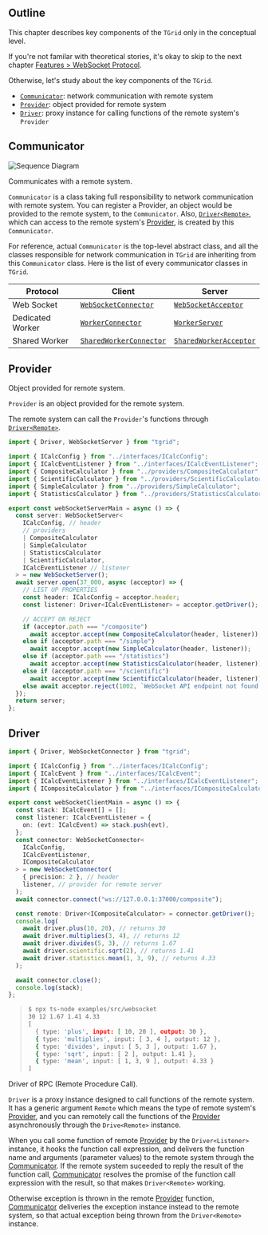 
## Outline
This chapter describes key components of the `TGrid` only in the conceptual level.

If you're not familar with theoretical stories, it's okay to skip to the next chapter [Features > WebSocket Protocol](./websocket).

Otherwise, let's study about the key components of the `TGrid`.

  - [`Communicator`](#communicator): network communication with remote system
  - [`Provider`](#provider): object provided for remote system
  - [`Driver`](#driver): proxy instance for calling functions of the remote system's `Provider`




## Communicator
![Sequence Diagram](/images/diagrams/sequence.png)

Communicates with a remote system.

`Communicator` is a class taking full responsibility to network communication with remote system. You can register a Provider, an object would be provided to the remote system, to the `Communicator`. Also, [`Driver<Remote>`](#driver), which can access to the remote system's [Provider](#provider), is created by this `Communicator`.

For reference, actual `Communicator` is the top-level abstract class, and all the classes responsible for network communication in `TGrid` are inheriting from this `Communicator` class. Here is the list of every communicator classes in `TGrid`.

Protocol | Client | Server
---------|--------|--------
Web Socket | [`WebSocketConnector`](./websocket/#websocketconnector) | [`WebSocketAcceptor`](./websocket/#websocketacceptor)
Dedicated Worker | [`WorkerConnector`](./worker/#workerconnector) | [`WorkerServer`](./worker/#workerserver)
Shared Worker | [`SharedWorkerConnector`](./worker/#sharedworkerconnector) | [`SharedWorkerAcceptor`](./worker/#sharedworkeracceptor)




## Provider
Object provided for remote system.

`Provider` is an object provided for the remote system.

The remote system can call the `Provider`'s functions through [`Driver<Remote>`](#driver).

```typescript filename="examples/websocket/server.ts" showLineNumbers {22-23, 26-33}
import { Driver, WebSocketServer } from "tgrid";

import { ICalcConfig } from "../interfaces/ICalcConfig";
import { ICalcEventListener } from "../interfaces/ICalcEventListener";
import { CompositeCalculator } from "../providers/CompositeCalculator";
import { ScientificCalculator } from "../providers/ScientificCalculator";
import { SimpleCalculator } from "../providers/SimpleCalculator";
import { StatisticsCalculator } from "../providers/StatisticsCalculator";

export const webSocketServerMain = async () => {
  const server: WebSocketServer<
    ICalcConfig, // header
    // providers
    | CompositeCalculator
    | SimpleCalculator
    | StatisticsCalculator
    | ScientificCalculator,
    ICalcEventListener // listener
  > = new WebSocketServer();
  await server.open(37_000, async (acceptor) => {
    // LIST UP PROPERTIES
    const header: ICalcConfig = acceptor.header;
    const listener: Driver<ICalcEventListener> = acceptor.getDriver();

    // ACCEPT OR REJECT
    if (acceptor.path === "/composite")
      await acceptor.accept(new CompositeCalculator(header, listener));
    else if (acceptor.path === "/simple")
      await acceptor.accept(new SimpleCalculator(header, listener));
    else if (acceptor.path === "/statistics")
      await acceptor.accept(new StatisticsCalculator(header, listener));
    else if (acceptor.path === "/scientific")
      await acceptor.accept(new ScientificCalculator(header, listener));
    else await acceptor.reject(1002, `WebSocket API endpoint not found.`);
  });
  return server;
};
```




## Driver
```typescript filename="examples/websocket/client.ts" showLineNumbers {23-30}
import { Driver, WebSocketConnector } from "tgrid";

import { ICalcConfig } from "../interfaces/ICalcConfig";
import { ICalcEvent } from "../interfaces/ICalcEvent";
import { ICalcEventListener } from "../interfaces/ICalcEventListener";
import { ICompositeCalculator } from "../interfaces/ICompositeCalculator";

export const webSocketClientMain = async () => {
  const stack: ICalcEvent[] = [];
  const listener: ICalcEventListener = {
    on: (evt: ICalcEvent) => stack.push(evt),
  };
  const connector: WebSocketConnector<
    ICalcConfig,
    ICalcEventListener,
    ICompositeCalculator
  > = new WebSocketConnector(
    { precision: 2 }, // header
    listener, // provider for remote server
  );
  await connector.connect("ws://127.0.0.1:37000/composite");

  const remote: Driver<ICompositeCalculator> = connector.getDriver();
  console.log(
    await driver.plus(10, 20), // returns 30
    await driver.multiplies(3, 4), // returns 12
    await driver.divides(5, 3), // returns 1.67
    await driver.scientific.sqrt(2), // returns 1.41
    await driver.statistics.mean(1, 3, 9), // returns 4.33
  );

  await connector.close();
  console.log(stack);
};
```

> ```bash filename="Terminal"
> $ npx ts-node examples/src/websocket
> 30 12 1.67 1.41 4.33
> [
>   { type: 'plus', input: [ 10, 20 ], output: 30 },
>   { type: 'multiplies', input: [ 3, 4 ], output: 12 },
>   { type: 'divides', input: [ 5, 3 ], output: 1.67 },
>   { type: 'sqrt', input: [ 2 ], output: 1.41 },
>   { type: 'mean', input: [ 1, 3, 9 ], output: 4.33 }
> ]
> ```

Driver of RPC (Remote Procedure Call).

`Driver` is a proxy instance designed to call functions of the remote system. It has a generic argument `Remote` which means the type of remote system's [Provider](#provider), and you can remotely call the functions of the [Provider](#provider) asynchronously through the `Drive<Remote>` instance.

When you call some function of remote [Provider](#provider) by the `Driver<Listener>` instance, it hooks the function call expression, and delivers the function name and arguments (parameter values) to the remote system through the [Communicator](#communicator). If the remote system suceeded to reply the result of the function call, [Communicator](#communicator) resolves the promise of the function call expression with the result, so that makes `Driver<Remote>` working.

Otherwise exception is thrown in the remote [Provider](#provider) function, [Communicator](#communicator) deliveries the exception instance instead to the remote system, so that actual exception being thrown from the `Driver<Remote>` instance.